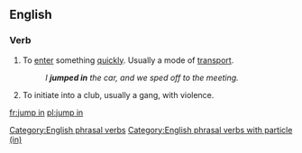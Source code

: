 ==English==

===Verb===
{{head|en|verb|head=[[jump]] [[in]]}}

# To [[enter]] something [[quickly]]. Usually a mode of [[transport]].
#: ''I '''jumped in''' the car, and we sped off to the meeting.''
# {{context|slang|lang=en}} To initiate into a club, usually a gang, with violence.
[[Category:English phrasal verbs]]
[[Category:English phrasal verbs with particle (in)]]

[[fr:jump in]]
[[pl:jump in]]